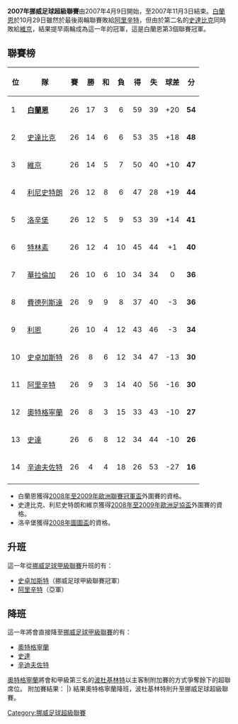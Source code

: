'''2007年挪威足球超級聯賽'''由2007年4月9日開始，至2007年11月3日結束。[[白蘭恩|白蘭恩]]於10月29日雖然於最後兩輪聯賽敗給[[阿里辛特足球會|阿里辛特]]，但由於第二名的[[史達比克|史達比克]]同時敗給[[維京足球會|維京]]，結果提早兩輪成為這一年的冠軍，這是白蘭恩第3個聯賽冠軍。

== 聯賽榜 ==

{| class="wikitable"
!位!!隊!!賽!!勝!!和!!負!!得!!失!!球差!!分
|- align="right" style="background:#FFD700;"
|1||align="left"|'''[[白蘭恩|白蘭恩]]'''
|<center>26
|<center>17
|<center>3
|<center>6
|<center>59
|<center>39
|<center>+20
|<center>'''54'''
|- align="right" style="background:#00ff00;"
|2||align="left"|[[史達比克|史達比克]]
|<center>26
|<center>14
|<center>6
|<center>6
|<center>53
|<center>35
|<center>+18
|<center>'''48'''
|- align="right" style="background:#00ff00;"
|3||align="left"|[[維京足球會|維京]]
|<center>26
|<center>14
|<center>5
|<center>7
|<center>50
|<center>40
|<center>+10
|<center>'''47'''
|- align="right" style="background:#00ff00;"
|4||align="left"|[[利尼史特朗|利尼史特朗]]
|<center>26
|<center>12
|<center>8
|<center>6
|<center>47
|<center>28
|<center>+19
|<center>'''44'''
|- align="right" style="background:#00ffff;"
|5||align="left"|[[洛辛堡|洛辛堡]]
|<center>26
|<center>12
|<center>5
|<center>9
|<center>53
|<center>39
|<center>+14
|<center>'''41'''
|- align="right"
|6||align="left"|[[特林素|特林素]]
|<center>26
|<center>12
|<center>4
|<center>10
|<center>45
|<center>44
|<center>+1
|<center>'''40'''
|- align="right"
|7||align="left"|[[華拉倫加|華拉倫加]]
|<center>26
|<center>10
|<center>6
|<center>10
|<center>34
|<center>34
|<center>0
|<center>'''36'''
|- align="right"
|8||align="left"|[[費德列斯達|費德列斯達]]
|<center>26
|<center>9
|<center>9
|<center>8
|<center>37
|<center>40
|<center>-3
|<center>'''36'''
|- align="right" 
|9||align="left"|[[利恩|利恩]]
|<center>26
|<center>10
|<center>4
|<center>12
|<center>43
|<center>46
|<center>-3
|<center>'''34'''
|- align="right"
|10||align="left"|[[史卓加斯特|史卓加斯特]]
|<center>26
|<center>8
|<center>6
|<center>12
|<center>34
|<center>47
|<center>-13
|<center>'''30'''
|- align="right" 
|11||align="left"|[[阿里辛特足球會|阿里辛特]]
|<center>26
|<center>9
|<center>3
|<center>14
|<center>40
|<center>56
|<center>-16
|<center>'''30'''
|- align="right" style="background:#ffcccc;"
|12||align="left"|[[奧特格寧蘭|奧特格寧蘭]]
|<center>26
|<center>8
|<center>3
|<center>15
|<center>33
|<center>43
|<center>-10
|<center>'''27'''
|- align="right" style="background:#ff9999;"
|13||align="left"|[[史達|史達]]
|<center>26
|<center>6
|<center>8
|<center>12
|<center>34
|<center>44
|<center>-10
|<center>'''26'''
|- align="right" style="background:#ff9999;"
|14||align="left"|[[辛迪夫佐特|辛迪夫佐特]]
|<center>26
|<center>4
|<center>4
|<center>18
|<center>26
|<center>53
|<center>-27
|<center>'''16'''
|- align="right"
|}
*白蘭恩獲得[[2008年至2009年歐洲聯賽冠軍盃|2008年至2009年歐洲聯賽冠軍盃]]外圍賽的資格。
*史達比克、利尼史特朗和維京獲得[[2008年至2009年歐洲足協盃|2008年至2009年歐洲足協盃]]外圍賽的資格。
*洛辛堡獲得[[2008年圖圖盃|2008年圖圖盃]]的資格。

== 升班 ==
這一年從[[挪威足球甲級聯賽|挪威足球甲級聯賽]]升班的有：
*[[史卓加斯特|史卓加斯特]]（挪威足球甲級聯賽冠軍）
*[[阿里辛特足球會|阿里辛特]]（亞軍）

== 降班 ==
這一年將會直接降至[[挪威足球甲級聯賽|挪威足球甲級聯賽]]的有：
*[[奧特格寧蘭|奧特格寧蘭]]
*[[史達|史達]]
*[[辛迪夫佐特|辛迪夫佐特]]

[[奧特格寧蘭|奧特格寧蘭]]將會和甲級第三名的[[波杜基林特|波杜基林特]]以主客制附加賽的方式爭奪餘下的超聯席位。
附加賽結果：
{{TwoLeg start}}
{{TwoLegResult|奧特格寧蘭|NOR|2-4|'''波杜基林特'''|NOR|0-1|2-3}}
|}
結果奧特格寧蘭降班，波杜基林特則升至挪威足球超級聯賽。

{{fb start}}
{{挪超聯}}
{{fb end}}
[[Category:挪威足球超級聯賽|Category:挪威足球超級聯賽]]